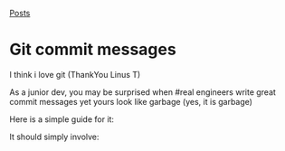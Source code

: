 [Posts](/posts)

# Git commit messages <br />
I think i love git (ThankYou Linus T)<br />

As a junior dev, you may be surprised when #real engineers write great commit messages yet yours look like garbage (yes, it is garbage)<br />

Here is a simple guide for it:<br />

It should simply involve:<br />